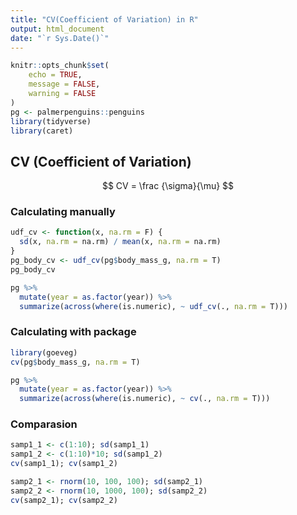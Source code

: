 ```yaml
---
title: "CV(Coefficient of Variation) in R"
output: html_document
date: "`r Sys.Date()`"
---
```


```r
knitr::opts_chunk$set(
	echo = TRUE,
	message = FALSE,
	warning = FALSE
)
pg <- palmerpenguins::penguins
library(tidyverse)
library(caret)
```

## CV (Coefficient of Variation)

$$
CV = \frac {\sigma}{\mu}
$$

### Calculating manually

```r
udf_cv <- function(x, na.rm = F) {
  sd(x, na.rm = na.rm) / mean(x, na.rm = na.rm)
}
pg_body_cv <- udf_cv(pg$body_mass_g, na.rm = T)
pg_body_cv
```

```r
pg %>% 
  mutate(year = as.factor(year)) %>% 
  summarize(across(where(is.numeric), ~ udf_cv(., na.rm = T)))
```

### Calculating with package

```r
library(goeveg)
cv(pg$body_mass_g, na.rm = T)
```

```r
pg %>% 
  mutate(year = as.factor(year)) %>% 
  summarize(across(where(is.numeric), ~ cv(., na.rm = T))) 
```


### Comparasion

```r
samp1_1 <- c(1:10); sd(samp1_1)
samp1_2 <- c(1:10)*10; sd(samp1_2)
cv(samp1_1); cv(samp1_2)
```

```r
samp2_1 <- rnorm(10, 100, 100); sd(samp2_1)
samp2_2 <- rnorm(10, 1000, 100); sd(samp2_2)
cv(samp2_1); cv(samp2_2)
```


